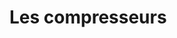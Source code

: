 # Les compresseurs

<!-- 

![CleanShot 2023-01-15 at 00.03.45.png](:/59186b83fb4142b9aa0e61c22df8079c)

If you have ever done anything a little bit related to sound, you certainly have heard about compression. It is one of the most used effects, along with EQ. There is also a ton of contents about them, about the different types, about the different clones, about comparisons between hardware and digital version and so many other that it can be a bit tricky to understand what's going on with compression.

In this article we propose to summarize the common practice of knowledge on compressors.

## Understanding the dynamic range

Before tackling down the usage for compression, we have to explain the dynamic range of a signal. It is the difference between the loudest peak and the noise floor. We usually like to have a good amount of dynamic to leave the musical intention intact and the noise inaudible.

But some signals have too much dynamic variation. It is very common when dealing with a voice. There are a lot of level variations when we talk or sing, and it is even worst at a few inches of a microphone. Historically, the only solution to smooth out the unwanted dynamic is either to put the microphone further away or to ride the fader up and down in sync with the performance.

## Automating the Console's Faders

The idea of compression went with the idea to automate the process of fader riding. Basically, a compressor is a device that lower the volume when it gets too loud. By doing so, it reduces the dynamic range of the signal, hopefully by removing only the unwanted variations. The first apparition of such devices goes back around the 40s.

It is important to note that a compressor does actually make the signal quieter until you decide to compensate for the gain reduction. We can also safely conclude that a compressor reduce the loud part of the signal (and not the opposite).

## Where to use a compressor ?

Compressors can be used in many points of the signal path. We can use them on single channels, on instrument buses, or even directly on the master bus.

At this point, having an effective routing solution can drastically simplify the question "where". One simple solution is to sum everything that makes sense together. For example, on drums, if we have two mics and the kick, two mics on the snare and a pair of overhead, we could sum the two kick microphones in one bus, do the same for the two snare channels and finally sum the kick bus, the snare bus and the overhead inside a last bus.

Now, if I hear a dynamic issue on the snare, I can apply a compressor on the snare bus. If I hear another one on the microphone inside the kick, I can apply a compressor on the right channel, and so on.

## Downward and Upward Compression

| Downward Compression | Upward Compression |
| --- | --- |
|![d8ed0546b1a9313a6db174103f542e7d.png](:/fe46f27d155c452c86645d9d0f172d3e)|![661d543e666ee0708b71f4336113e590.png](:/7d0a086a244d48e6a031214a0ef51944)|

It is sometimes seen that a compression is any kind of device that reduces the dynamic range of a signal. There are two possibilities here : you can either lower its loudest part or do the opposite and amplify the lowest part of a signal. This second method is much less common but can lead to very effective results. At FLUX:: we call compression everything that does downward compression and de-expansion everything the does upward compression. You can achieve upward compression with Solera, Alchemist or Pure DExpander.

## Why the need of compression?

The recording technic has a strong impact on the dynamic. The closer the microphone is to a sound source, the bigger the instantaneous dynamic of a source is. So, the heavy use of compressors in modern music is very much due to the generalization of close-miking technic. In more acoustic style of music, like orchestral recordings, compressors are much less prominent because the recording technic deployed tends to favour microphones further away from the instruments.

## Common settings on a compressor

![57093fa7d28420b46b995075fa495065.png](:/58a5a091296446be9b2e2e0d88fefa88)

We usually found these four parameters :

+ The threshold (dB); when the signal is louder than the level of the threshold, the compressor start to reduce the gain.
+ The ratio; which determines the strength of the compressor. A 4:1 ratio means that when the signal exceeds the threshold by 4 dB, the output signal only see an increase of 1 dB.
+ The attack time; which determines how long the compressor takes to reach the set ratio once the signal exceeds the threshold.
+ The release time, which determines how long the compressor takes to return to 0 dB of gain reduction once the signal goes under the threshold.

Faster time constant produce more harmonic distortion. Slower ones are more transparent but also less effective.

There are more parameters that can be discussed about compressors, but we will tackle them in another article.

## Should a compressor be inaudible?

There is a common place that tend to say that a well-set compressor should be inaudible. While it certainly has some part of truth, it is also very misleading for newcomers.

How could we be satisfied with a mixing move if we can't hear it? Of course we need to hear the effect of a compressor, otherwise, we should just remove it from the audio chain ! The rule of thumb is that, as long as we want a transparent dynamic management of an instrument, we should only hear the proper dynamic processing without the artefact of compression.

## Fifty shades of Compressors

Despite the myriad of compressor models, we can easily distinguish four main usages for a compressor :

+ Reduce the crest/peak of a signal (peak compression)
+ Reduce the mean level of variation (RMS compression)
+ Creating a "glue" effect on a bus (Bus compression)
+ Using compression as an effect

For peak compression, we want to use compressors that have a "fast" behaviour. In other words, we want them to be quite sensitive to transients, to be able to catch them.

:warning: Peaks are amplified with closer microphone placement

For RMS compression, we are looking for the opposite behaviour. We prefer compressor with a "slow" behaviour. This type of compressors are not very sensitive to transients, so they are best suited to work on the global variation of the signal.

For bus compression, we usually prefer "faster" compressors too, but who are also capable of being gentle with the signal. As for special effects, there are really not many guide lines as long as the sonic result is enjoyable. Usually, the dirtier the compressor gets, the funnier it is.

## Feedback VS feedforward

Before talking about feedback or feedforward compressors, we should look at a simple diagram of a compressor.

![compressor.svg](:/38df0acc69d640ae8b56dc4765010aed)


There are two main blocks in a compressor : a detection block, also called sidechain and a processing block, also called gain reduction circuit.

If the sidechain is fed by the input signal, then the compressor is said to be in feedforward mode. If the sidechain is fed by the output signal, then the compressor is said to be in feedback mode.

:warning: In feedback mode, the feedback loop usually starts after the make-up gain stage. So the output volume has a strong impact on the compression!

Analogue compressors are generally designed in feedback, because it is easier. The feedback loop also introduce some kind of retroaction which tends to limit overcompression.

Feedforward is technically considered as "better", because the quantity of gain reduction does not affect the gain reduction itself. They are more predictable and sometimes easier to handle, they can also easily overcompress the signal.

## Compressor Reactivity and RMS Window

We have used the words "fast" and "slow" to describe the behaviour of a compressor above. These words do not really relate to the attack or release time, but much more to the RMS window (or RMS size).

The RMS size is how smoothed the signal is in the detection circuit of the compressor. A short RMS size (5-10 ms) will produce a compressor very sensitive to crest and transient. A long RMS size (40 ms and above) will produce a compressor less sensible to peak and more adequate to follow the global level variation of the signal.

This RMS size has a very strong impact on the sonic characteristic of a compressor.

## Program dependent compression

We often encounter the term "program dependent" to qualify a compressor. This means that the nature of the input signal will alter some parameters of the compressor.

Pretty much all analogue compressors are "program dependent". Their release time can vary a lot depending on the input signal, or, their ratio can be greater as the input signal voltage grows, etc. It's really more a design constraint than a feature, but it happens to be quite pleasant, sonically speaking.

On the other hand, it is very easy to design a very predictable compressor in the digital domain. But sometimes, these designs can sound a bit "dull" compared to their analogue counterpart. This is why most modern digital compressors also implement many program dependent features.

Most FLUX:: compressors allows the user to set the knee size (the knee make the ratio dependent on the input level) or to have an automatic release based on the input signal crest factor. Even the ratio can be made dependent on the crest factor! And if the FLUX:: compressor you own don't let you set all of this manually, you will find a mode selector, like on Evo Channel or Evo Comp that change all this settings under the hood for you.

## FET, Optical, VCA, Vari-Mu, what is it all about?

There are different ways to build an analogue compressor. Each of these "buzzwords" refer to particular technologies of gain reduction circuit.

The first technology known to build compressors is the so-called Vari-Mu. They involved a tube as a voltage-controlled gain reduction device. These kinds of compressors tend to have time constant on the slower side and a soft knee. So the hotter the input signal is, the harder the compression is.

The natural evolution of tube compressors was to replace the tube with a field-effect-transistor once they have become available. FET compressors are generally closer to a "hard knee" while still having a bit of a progression between no compression and full ratio. They also allow for a much quicker time constant. Their main drawback (or joy, depending on your goal) is their high harmonic distortion level. They tend to be more appropriate for peak compression.

The FET compressors were rapidly replaced by "VCA". While all previous technologies mentioned are built around voltage controlled amplifiers, VCA are analogue processors specifically designed for signal amplification. They usually offer versatile range of control at a low harmonic distortion cost. They also have the nice advantage to be very small and have allowed mixing desks of the 80s to have one compressor per channel.

Optical compressor appears in the 50s. It's based on an electronic optic cell. They have the reputation to be quite slow and clean compressors. The release time is very program dependent. This unit also have a rather soft knee and a frequency-dependent ratio. They are more suited for RMS compression.

One should be careful at characterizing the usage of one component to determine the sonic nature of the whole device. We should never forget that in such complexe systems, the topology of the circuit is very important too.

## Parallel processing

We can often find settings that allow blending the unaffected signal (dry) and the compressed signal (wet) together. It is called parallel compression. The idea is to set a very aggressive peak compression and to blend it back with the original signal to recover some of the natural dynamic.

This is a very colourful and effective processing, which tends to bring low-level information in front of the mix. If you struggle to find the right settings, try a compressor with fast RMS size, with a very short attack (< 3ms) and release (< 60ms) time. The lower the threshold so that a good amount of signal will be processed. Increase the ratio up to taste. It will sound like a lot, that's the goal! We will recover some air by bringing the dry signal in.

## Advantages of digital compressors

We have talked extensively about analogue compressors, but there aren't that often seen nowadays. Like many other types of processing, many analogue processing has moved to digital counterparts, first for cost-effectiveness reason, and also because of simpler workflows.

In digital sound processing, there are far fewer constraints on what we can do compared to the analogue world. It is then easy to build compressors with many settings (user accessible or not), like FLUX:: plug-ins.

This makes digital compressors way more versatile than their analogue counterpart. It sometimes makes them more difficult to learn, but realistically, you could replace a whole collection of compressors with just Evo Comp or Evo Channel, for example. In fact, it's not very difficult to imitate famous analogue compressors.

There are also some things that can't (or can very rarely) be done with analogue compressors. For example, a look ahead option allows delaying the signal in the processor section and can create a zero attack time while keeping a smooth envelope (and a low distortion). Such an option is common on digital compressor.

:warning: Lookahead also had latency in the whole audio system. Becarefull depending on what you are doing!

## TL;DR

Compressors are audio processors that are designed to reduce the dynamic of a signal. Most of the time they lower the signal when it goes above a certain threshold (downward compression). Sometime, they can also amplify the signal when it goes below a certain threshold (upward compression).

There are basically two main usages for compressors, peak and RMS management. For peak compression, we prefer compressors with fast attack, fast release and short RMS windows. For RMS compression we prefer compressors with slower attack and release and longer RMS windows. The first categories often relate to FET or VCA compressors, while the second one relates more with Opto and Tube compressors.

Digital compressors have the advantage to be very flexible and can be adapted to pretty much any mixing situation. They can be both very clean and predictable, or very dirty and dependent on the input signal. One full featured one can replace a whole collection of compression devices. They also have the strong advantage of looking ahead, which allow for clean zero attack time. 

 -->